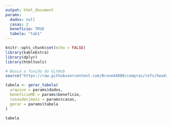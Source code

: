 ```yaml
---
output: html_document
params:
  dados: null
  casas: 2
  beneficio: TRUE
  tabela: "tab1"
---
```


```r
knitr::opts_chunk$set(echo = FALSE)
library(kableExtra)
library(dplyr)
library(htmltools)

# Busca a função do GitHub
source("https://raw.githubusercontent.com/Bruno44080/compras/refs/heads/main/funcoes_tabelas.R")

tabela <- gerar_tabela(
  arquivo = params$dados,
  beneficioME = params$beneficio,
  casasdecimais = params$casas,
  gerar = params$tabela
)

```

```r
tabela

```
